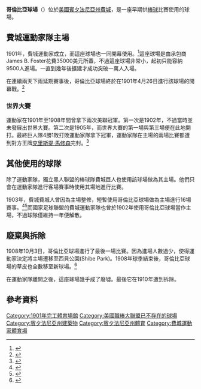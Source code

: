 {{Infobox Stadium
| stadium_name      = 哥倫比亞球場
| nickname          = 
| image             = [[File:Columbia_Park_Philadelphia.jpg|300px]]
| location          = {{USA}}[[賓夕法尼亞州|賓夕法尼亞州]][[費城|費城]]塞西爾·摩爾大道2900號
| coordinates       = 
| broke_ground      = 1900年
| built             = 
| opened            = 1901年4月26日
| renovated         = 
| expanded          = 
| closed            = 1908年10月3日
| demolished        = 1912年
| owner             = 費城運動家
| operator          = 
| surface           = 草皮
| construction_cost = $35000美元（約今日108萬美元）
| architect         = 
| project_manager   = 
| main_contractors  = 詹姆斯·佛斯特 (James B. Foster)
| former_names      = 
| tenants           = [[奧克蘭運動家|費城運動家]]（[[美國職棒大聯盟|MLB]]）（1901年–1908年）<br>費城巨人（獨立黑人棒球隊）（1902年–1908年）<br>費城運動家（NFL）（1902年）
| seating_capacity  = 9500人（1901年）<br>13600（1905年）
| dimensions        = 左外野－340呎 (103公尺)<br>左中外野－392呎 (119公尺)<br>中外野－396呎 (124公尺)<br>中右外野－323呎 (98公尺)<br>右外野－280呎 (85公尺)
| website             = 
}}
'''哥倫比亞球場'''（{{lang-en|Columbia Park}}）位於[[美國|美國]][[賓夕法尼亞州|賓夕法尼亞州]][[費城|費城]]，是一座早期供[[棒球|棒球]]比賽使用的球場。

==費城運動家隊主場==
1901年，費城運動家成立，而這座球場也一同開幕使用。<ref name=selter>{{cite book|last1=Selter|first1=Ronald M.|title=Ballparks of the Deadball Era: A Comprehensive Study of their Dimensions, Configurations, and Effects on Batting, 1901 – 1919|url=https://archive.org/details/ballparksdeadbal00selt|date=2008|publisher=McFarland & Company|location=Jefferson, North Carolina and London|isbn=978-0-7864-3561-6|page=[https://archive.org/details/ballparksdeadbal00selt/page/133 133]}}</ref>這座球場是由承包商James B. Foster花費35000美元所蓋，不過這座球場非常小，起初只能容納9500人進場。一直到幾年後擴建才成功突破一萬人入場。

在連續兩天下雨延期賽事後，哥倫比亞球場終於在1901年4月26日進行該球場的開幕戰。<ref name=Inquirer>{{cite news|title=Carrick, All to the Good, Fools The Athletic Hitters|work=The Philadelphia Inquirer|date=27 April 1901}}</ref>
===世界大賽===
運動家在1901年至1908年間曾拿下兩次美聯冠軍。第一次是1902年，不過當時並未發展出世界大賽。第二次是1905年，而世界大賽的第一場與第三場便在此地開打。最終巨人隊4勝1敗打敗運動家隊拿下冠軍，運動家隊在主場的兩場比賽都遭到對方王牌[[克里斯提·馬修森|克里斯提·馬修森]]完封。<ref name=Ritter>{{cite book|last1=Ritter|first1=Lawrence|title=Lost Ballparks: A Celebration of Baseball's Legendary Fields|date=1992|publisher=Viking Studio Books|location=New York|isbn=0140234225|page=[https://archive.org/details/lostballparks00lawr/page/178 178]|url-access=registration|url=https://archive.org/details/lostballparks00lawr/page/178}}</ref>

==其他使用的球隊==
除了運動家隊，獨立黑人聯盟的棒球隊費城巨人也使用該球場做為其主場。他們只會在運動家隊進行客場賽事時使用其場地進行比賽。

1903年，費城費城人曾因為主場整修，短暫使用哥倫比亞球場做為主場進行16場賽事。<ref>{{cite book |title=Connie Mack and the Early Years of Baseball |last=Macht |first=Norman L. |author2=Connie Mack, III |year=2007 |publisher=[[University_of_Nebraska_Press|University of Nebraska Press]] |isbn=0-8032-3263-2 |page=316 |url=https://books.google.com/?id=ZvAWd-Aq5UMC&pg=PA315&dq=Phillies+Athletics+city+series#PPA316,M1 |access-date=2009-05-22 }}</ref><ref>{{cite web | title=Alternate Site Games Since 1901 | url=http://www.retrosheet.org/neutral.htm | publisher=[[Retrosheet|Retrosheet]] | access-date=2009-05-22 | archive-date=2009-05-27 | archive-url=https://www.webcitation.org/5h5mBRlMp?url=http://www.retrosheet.org/neutral.htm | dead-url=no }}</ref>而國家足球聯盟的費城運動家隊也曾於1902年使用哥倫比亞球場當作主場，不過球隊僅維持一年便解散。
==廢棄與拆除==
1908年10月3日，哥倫比亞球場進行了最後一場比賽。因為進場人數過少，使得運動家決定將主場遷移至西貝公園(Shibe Park)。1908年球季結束後，哥倫比亞球場的草皮也全數移至新球場。<ref>{{cite book |title=Shoeless Joe and Ragtime Baseball|last=Frommer |first=Harvey |year=2008|publisher=[[University_of_Nebraska_Press|University of Nebraska Press]] |isbn=0-8032-1862-1 |page=23 |url=https://books.google.com/?id=B_FXGNCmieAC&pg=PA23&dq=%22Columbia+Park%22+Athletics|access-date=2009-05-22 }}</ref>

在運動家隊離開之後，這座球場幾乎成了廢墟。最後它在1910年遭到拆除。
==參考資料==
{{reflist}}

{{DEFAULTSORT:Columbia Park}}
[[Category:1901年完工體育場館|Category:1901年完工體育場館]]
[[Category:美國職棒大聯盟已不存在的球場|Category:美國職棒大聯盟已不存在的球場]]
[[Category:賓夕法尼亞州建築物|Category:賓夕法尼亞州建築物]]
[[Category:賓夕法尼亞州體育|Category:賓夕法尼亞州體育]]
[[Category:費城運動家體育場|Category:費城運動家體育場]]